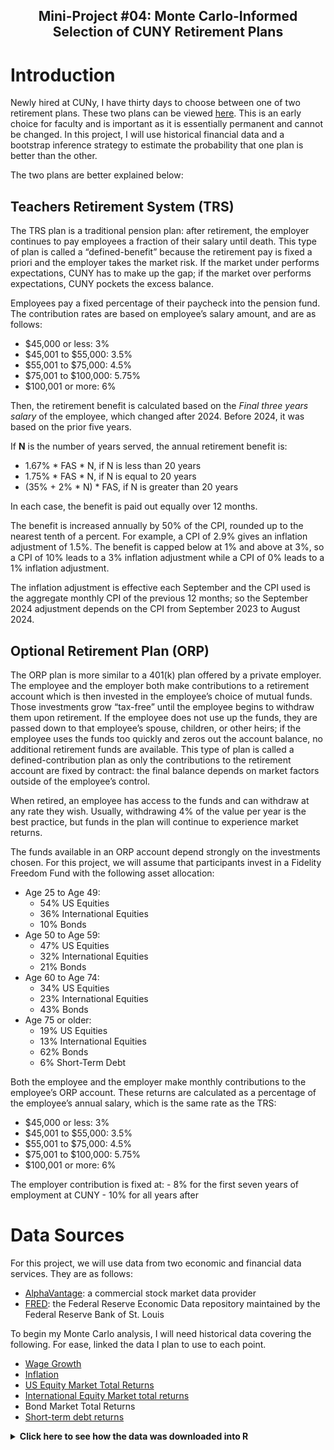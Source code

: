 <div style="text-align: center;">
# Mini-Project #04: Monte Carlo-Informed Selection of CUNY Retirement Plans
</div>

# Introduction


Newly hired at CUNy, I have thirty days to choose between one of two retirement plans. These two plans can be viewed [here](https://www.cuny.edu/wp-content/uploads/sites/4/page-assets/about/administration/offices/hr/benefits/Benefits-Guide-Retirement-Plans-Final-HEO-and-ECP.pdf). This is an early choice for faculty and is important as it is essentially permanent and cannot be changed. In this project, I will use historical financial data and a bootstrap inference strategy to estimate the probability that one plan is better than the other. 

The two plans are better explained below: 

## Teachers Retirement System (TRS)

The TRS plan is a traditional pension plan: after retirement, the employer continues to pay employees a fraction of their salary until death. This type of plan is called a “defined-benefit” because the retirement pay is fixed a priori and the employer takes the market risk. If the market under performs expectations, CUNY has to make up the gap; if the market over performs expectations, CUNY pockets the excess balance.

Employees pay a fixed percentage of their paycheck into the pension fund. The contribution rates are based on employee's salary amount, and are as follows: 

- $45,000 or less: 3%
- $45,001 to $55,000: 3.5%
- $55,001 to $75,000: 4.5%
- $75,001 to $100,000: 5.75%
- $100,001 or more: 6%

Then, the retirement benefit is calculated based on the *Final three years salary* of the employee, which changed after 2024. Before 2024, it was based on the prior five years. 

If **N** is the number of years served, the annual retirement benefit is: 

- 1.67% * FAS * N, if N is less than 20 years
- 1.75% * FAS * N, if N is equal to 20 years
- (35% + 2% * N) * FAS, if N is greater than 20 years

In each case, the benefit is paid out equally over 12 months. 

The benefit is increased annually by 50% of the CPI, rounded up to the nearest tenth of a percent. For example, a CPI of 2.9% gives an inflation adjustment of 1.5%. The benefit is capped below at 1% and above at 3%, so a CPI of 10% leads to a 3% inflation adjustment while a CPI of 0% leads to a 1% inflation adjustment.

The inflation adjustment is effective each September and the CPI used is the aggregate monthly CPI of the previous 12 months; so the September 2024 adjustment depends on the CPI from September 2023 to August 2024.


## Optional Retirement Plan (ORP)

The ORP plan is more similar to a 401(k) plan offered by a private employer. The employee and the employer both make contributions to a retirement account which is then invested in the employee’s choice of mutual funds. Those investments grow “tax-free” until the employee begins to withdraw them upon retirement. If the employee does not use up the funds, they are passed down to that employee’s spouse, children, or other heirs; if the employee uses the funds too quickly and zeros out the account balance, no additional retirement funds are available. This type of plan is called a defined-contribution plan as only the contributions to the retirement account are fixed by contract: the final balance depends on market factors outside of the employee’s control.


When retired, an employee has access to the funds and can withdraw at any rate they wish. Usually, withdrawing 4% of the value per year is the best practice, but funds in the plan will continue to experience market returns. 

The funds available in an ORP account depend strongly on the investments chosen. For this project, we will assume that participants invest in a Fidelity Freedom Fund with the following asset allocation: 

- Age 25 to Age 49:
     - 54% US Equities
     - 36% International Equities
     - 10% Bonds
     
- Age 50 to Age 59:
     - 47% US Equities
     - 32% International Equities
     - 21% Bonds
- Age 60 to Age 74:
     - 34% US Equities
     - 23% International Equities
     - 43% Bonds
- Age 75 or older: 
     - 19% US Equities
     - 13% International Equities
     - 62% Bonds
     - 6% Short-Term Debt

Both the employee and the employer make monthly contributions to the employee’s ORP account. These returns are calculated as a percentage of the employee’s annual salary, which is the same rate as the TRS:

- $45,000 or less: 3%
- $45,001 to $55,000: 3.5%
- $55,001 to $75,000: 4.5%
- $75,001 to $100,000: 5.75%
- $100,001 or more: 6%

The employer contribution is fixed at:
- 8% for the first seven years of employment at CUNY
- 10% for all years after 


# Data Sources 

For this project, we will use data from two economic and financial data services. They are as follows: 

- [AlphaVantage](https://www.alphavantage.co/): a commercial stock market data provider
- [FRED](https://fred.stlouisfed.org/): the Federal Reserve Economic Data repository maintained by the Federal Reserve Bank of St. Louis

To begin my Monte Carlo analysis, I will need historical data covering the following. For ease, linked the data I plan to use to each point. 

- [Wage Growth](https://fred.stlouisfed.org/series/SMU36935610500000003)
- [Inflation](https://fred.stlouisfed.org/series/CUURA101SA0)
- [US Equity Market Total Returns](https://fred.stlouisfed.org/series/SP500)
- [International Equity Market total returns](https://fred.stlouisfed.org/series/BAMLEMCBPITRIV)
- Bond Market Total Returns
- [Short-term debt returns](https://fred.stlouisfed.org/series/BOGZ1FL634022405Q) 


<details>
  <summary>**Click here to see how the data was downloaded into R**</summary>
```r
library(readr)
Estimated_mean_wages <- read_csv("mp4/Estimated_mean_wages.csv")
View(Estimated_mean_wages)


Hourly_Wages <- read_csv("mp4/Hourly_Wages.csv")
View(Hourly_Wages)
                
ICE_BofA_US_High_Yield_Index_Total_Return_Index_Value <- read_csv("mp4/ICE BofA US High Yield Index Total Return Index Value.csv")
View(ICE_BofA_US_High_Yield_Index_Total_Return_Index_Value)

money_market <- read_csv("mp4/money_market.csv")
View(money_market)

nyc_inflation <- read_csv("mp4/nyc_inflation.csv")
View(nyc_inflation)

SP500 <- read_csv("mp4/SP500.csv")
View(SP500)

```
</details>










